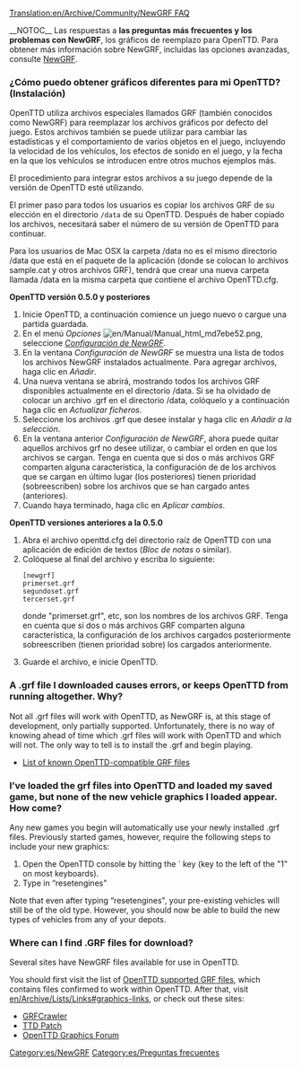 [[Translation:en/Archive/Community/NewGRF FAQ]]
{{es/Traducción|en/Archive/Community/NewGRF FAQ|30}}


__NOTOC__
Las respuestas a '''las preguntas más frecuentes y los problemas con NewGRF''', los gráficos de reemplazo para OpenTTD. Para obtener más información sobre NewGRF, incluidas las opciones avanzadas, consulte [[es/Manual/NewGRF|NewGRF]].

===¿Cómo puedo obtener gráficos diferentes para mi OpenTTD? (Instalación)===
OpenTTD utiliza archivos especiales llamados GRF (también conocidos como NewGRF) para reemplazar los archivos gráficos por defecto del juego. Estos archivos también se puede utilizar para cambiar las estadísticas y el comportamiento de varios objetos en el juego, incluyendo la velocidad de los vehículos, los efectos de sonido en el juego, y la fecha en la que los vehículos se introducen entre otros muchos ejemplos más.

El procedimiento para integrar estos archivos a su juego depende de la versión de OpenTTD esté utilizando.

El primer paso para todos los usuarios es copiar los archivos GRF de su elección en el directorio <code>/data</code> de su OpenTTD. Después de haber copiado los archivos, necesitará saber el número de su versión de OpenTTD para continuar.

Para los usuarios de Mac OSX la carpeta /data no es el mismo directorio /data que está en el paquete de la aplicación (donde se colocan lo archivos sample.cat y otros archivos GRF), tendrá que crear una nueva carpeta llamada /data en la misma carpeta que contiene el archivo OpenTTD.cfg.

'''OpenTTD versión 0.5.0 y posteriores'''
# Inicie OpenTTD, a continuación comience un juego nuevo o cargue una partida guardada.
# En el menú ''Opciones'' [[File:en/Manual/Manual html md7ebe52.png]], seleccione ''[[es/Manual/NewGRF#activar-archivos-newgrf|Configuración de NewGRF]]''.
# En la ventana ''Configuración de NewGRF'' se muestra una lista de todos los archivos NewGRF instalados actualmente. Para agregar archivos, haga clic en ''Añadir''.
# Una nueva ventana se abrirá, mostrando todos los archivos GRF disponibles actualmente en el directorio /data. Si se ha olvidado de colocar un archivo .grf en el directorio /data, colóquelo y a continuación haga clic en ''Actualizar ficheros''.
# Seleccione los archivos .grf que desee instalar y haga clic en ''Añadir a la selección''.
# En la ventana anterior ''Configuración de NewGRF'', ahora puede quitar aquellos archivos grf no desee utilizar, o cambiar el orden en que los archivos se cargan. Tenga en cuenta que si dos o más archivos GRF comparten alguna característica, la configuración de de los archivos que se cargan en último lugar (los posteriores) tienen prioridad (sobreescriben) sobre los archivos que se han cargado antes (anteriores).
# Cuando haya terminado, haga clic en ''Aplicar cambios''.

'''OpenTTD versiones anteriores a la 0.5.0'''
<ol>
<li>Abra el archivo openttd.cfg del directorio raíz de OpenTTD con una aplicación de edición de textos (''Bloc de notas'' o similar).
<li>Colóquese al final del archivo y escriba lo siguiente:<pre>
[newgrf]
primerset.grf
segundoset.grf
tercerset.grf
</pre>donde "primerset.grf", etc, son los nombres de los archivos GRF. Tenga en cuenta que si dos o más archivos GRF comparten alguna característica, la configuración de los archivos cargados posteriormente sobreescriben (tienen prioridad sobre) los cargados anteriormente.
<li>Guarde el archivo, e inicie OpenTTD.
</ol>

{{es/Pendiente de traducción}}

===A .grf file I downloaded causes errors, or keeps OpenTTD from running altogether.  Why?===

Not all .grf files will work with OpenTTD, as NewGRF is, at this stage of development, only partially supported.  Unfortunately, there is no way of knowing ahead of time which .grf files will work with OpenTTD and which will not.  The only way to tell is to install the .grf and begin playing.

* [[en/Community/NewGRF/Main Page|List of known OpenTTD-compatible GRF files]]

===I’ve loaded the grf files into OpenTTD and loaded my saved game, but none of the new vehicle graphics I loaded appear.  How come?===

Any new games you begin will automatically use your newly installed .grf files.  Previously started games, however, require the following steps to include your new graphics:

# Open the OpenTTD console by hitting the ` key (key to the left of the "1" on most keyboards).
# Type in “resetengines"

Note that even after typing “resetengines", your pre-existing vehicles will still be of the old type.  However, you should now be able to build the new types of vehicles from any of your depots.

===Where can I find .GRF files for download?===

Several sites have NewGRF files available for use in OpenTTD.  

You should first visit the list of [[en/Community/NewGRF/Main Page|OpenTTD supported GRF files]], which contains files confirmed to work within OpenTTD.  After that, visit [[en/Archive/Lists/Links#graphics-links]], or check out these sites:

* [http://grfcrawler.tt-forums.net/ GRFCrawler]
* [http://www.ttdpatch.net/newgrf.html TTD Patch]
* [http://www.tt-forums.net/viewforum.php?f=36 OpenTTD Graphics Forum]



[[Category:es/NewGRF]]
[[Category:es/Preguntas frecuentes]]